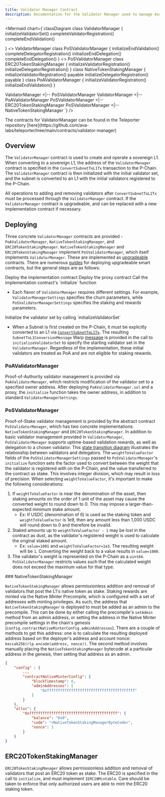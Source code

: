 ```yaml
---
title: Validator Manager Contract
description: Documentation for the Validator Manager used to manage Avalanche L1 validators, as defined in ACP-77.
---
```


<Mermaid chart={`classDiagram
class ValidatorManager {
    initializeValidatorSet()
    completeValidatorRegistration()
    completeEndValidation()

}
<<Abstract>> ValidatorManager
class PoSValidatorManager {
    initializeEndValidation()
    completeDelegatorRegistration()
    initializeEndDelegation()
    completeEndDelegation()
}
<<Abstract>> PoSValidatorManager
class ERC20TokenStakingManager {
    initializeValidatorRegistration()
    initializeDelegatorRegistration()
}
class NativeTokenStakingManager {
    initializeValidatorRegistration() payable
    initializeDelegatorRegistration() payable
}
class PoAValidatorManager {
    initializeValidatorRegistration()
    initializeEndValidation()
}

ValidatorManager <|-- PoSValidatorManager
ValidatorManager <|-- PoAValidatorManager
PoSValidatorManager <|-- ERC20TokenStakingManager
PoSValidatorManager <|-- NativeTokenStakingManager
`} />


<Callout>
The contracts for ValidatorManager can be found in the Teleporter repository [here](https://github.com/ava-labs/teleporter/tree/main/contracts/validator-manager)
</Callout>

## Overview
The `ValidatorManager` contract is used to create and operate a sovereign L1. When converting to a sovereign L1, the address of the `ValidatorManager` contract is specified in the `ConvertSubnetToL1Tx` transaction to the P-Chain. The `ValidatorManager` contract is then initialized with the initial validator set, and the subnet is converted to an L1 with the initial validators registered to the P-Chain.

All operations to adding and removing validators after `ConvertSubnetToL1Tx` must be processed through the `ValidatorManager` contract. If the `ValidatorManager` contract is upgradeable, and can be replaced with a new implementation contract if necessary.

## Deploying

Three concrete `ValidatorManager` contracts are provided - `PoAValidatorManager`, `NativeTokenStakingManager`, and `ERC20TokenStakingManager`. `NativeTokenStakingManager` and `ERC20TokenStakingManager` implement `PoSValidatorManager`, which itself implements `ValidatorManager`. These are implemented as [upgradeable](https://github.com/OpenZeppelin/openzeppelin-contracts-upgradeable/blob/master/contracts/proxy/utils/Initializable.sol) contracts. There are numerous [guides](https://blog.chain.link/upgradable-smart-contracts/) for deploying upgradeable smart contracts, but the general steps are as follows:

<Steps>
<Step>
Deploy the implementation contract
</Step>
<Step>
Deploy the proxy contract
</Step>
<Step>
Call the implementation contract's `initialize` function

- Each flavor of `ValidatorManager` requires different settings. For example, `ValidatorManagerSettings` specifies the churn parameters, while `PoSValidatorManagerSettings` specifies the staking and rewards parameters.

</Step>
<Step>
Initialize the validator set by calling `initializeValidatorSet`

- When a Subnet is first created on the P-Chain, it must be explicitly converted to an L1 via [`ConvertSubnetToL1Tx`](https://github.com/avalanche-foundation/ACPs/tree/main/ACPs/77-reinventing-subnets#convertsubnettol1tx). The resulting `SubnetToL1ConversionMessage` Warp [message](https://github.com/avalanche-foundation/ACPs/tree/main/ACPs/77-reinventing-subnets#subnettol1conversionmessage) is provided in the call to `initializeValidatorSet` to specify the starting validator set in the `ValidatorManager`. Regardless of the implementation, these initial validators are treated as PoA and are not eligible for staking rewards.

</Step>
</Steps>

### PoAValidatorManager

Proof-of-Authority validator management is provided via `PoAValidatorManager`, which restricts modification of the validator set to a specified owner address. After deploying `PoAValidatorManager.sol` and a proxy, the `initialize` function takes the owner address, in addition to standard `ValidatorManagerSettings`.

### PoSValidatorManager

Proof-of-Stake validator management is provided by the abstract contract `PoSValidatorManager`, which has two concrete implementations: `NativeTokenStakingManager` and `ERC20TokenStakingManager`. In addition to basic validator management provided in `ValidatorManager`, `PoSValidatorManager` supports uptime-based validation rewards, as well as delegation to a chosen validator. This [state transition diagram](https://github.com/ava-labs/teleporter/blob/main/contracts/validator-manager/StateTransition.md) illustrates the relationship between validators and delegators.
<Callout>
The `weightToValueFactor` fields of the `PoSValidatorManagerSettings` passed to `PoSValidatorManager`'s `initialize` function sets the factor used to convert between the weight that the validator is registered with on the P-Chain, and the value transferred to the contract as stake. This involves integer division, which may result in loss of precision. When selecting `weightToValueFactor`, it's important to make the following considerations:

1. If `weightToValueFactor` is near the denomination of the asset, then staking amounts on the order of 1 unit of the asset may cause the converted weight to round down to 0. This may impose a larger-than-expected minimum stake amount.
   - Ex: If USDC (denomination of 6) is used as the staking token and `weightToValueFactor` is 1e9, then any amount less than 1,000 USDC will round down to 0 and therefore be invalid.
2. Staked amounts up to `weightToValueFactor - 1` may be lost in the contract as dust, as the validator's registered weight is used to calculate the original staked amount.
   - Ex: `value=1001` and `weightToValueFactor=1e3`. The resulting weight will be `1`. Converting the weight back to a value results in `value=1000`.
3. The validator's weight is represented on the P-Chain as a `uint64`. `PoSValidatorManager` restricts values such that the calculated weight does not exceed the maximum value for that type.
</Callout>
### NativeTokenStakingManager

`NativeTokenStakingManager` allows permissionless addition and removal of validators that post the L1's native token as stake. Staking rewards are minted via the Native Minter Precompile, which is configured with a set of addresses with minting privileges. As such, the address that `NativeTokenStakingManager` is deployed to must be added as an admin to the precompile. This can be done by either calling the precompile's `setAdmin` method from an admin address, or setting the address in the Native Minter precompile settings in the chain's genesis (`config.contractNativeMinterConfig.adminAddresses`). There are a couple of methods to get this address: one is to calculate the resulting deployed address based on the deployer's address and account nonce: `keccak256(rlp.encode(address, nonce))`. The second method involves manually placing the `NativeTokenStakingManager` bytecode at a particular address in the genesis, then setting that address as an admin.

```json
{
    "config" : {
        ...
        "contractNativeMinterConfig": {
            "blockTimestamp": 0,
            "adminAddresses": [
                "0xffffffffffffffffffffffffffffffffffffffff"
            ]
        }
    },
    "alloc": {
        "0xffffffffffffffffffffffffffffffffffffffff": {
            "balance": "0x0",
            "code": "<NativeTokenStakingManagerByteCode>",
            "nonce": 1
        }
    }
}
```

## ERC20TokenStakingManager

`ERC20TokenStakingManager` allows permissionless addition and removal of validators that post an ERC20 token as stake. The ERC20 is specified in the call to `initialize`, and must implement `IERC20Mintable`. Care should be taken to enforce that only authorized users are able to mint the ERC20 staking token.
